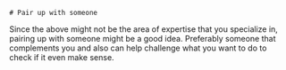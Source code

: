 
<TwoColumns>
  <Column className="flex justify-center items-center">
  
    # Pair up with someone
  
  </Column>

  <Column className="flex flex-row justify-center items-center">
    <Handshake className="w-72 h-72" />
  </Column>
</TwoColumns>


<Notes>
Since the above might not be the area of expertise that you specialize in, pairing up with someone might be a good idea. Preferably someone that complements you and also can help challenge what you want to do to check if it even make sense.
</Notes>
